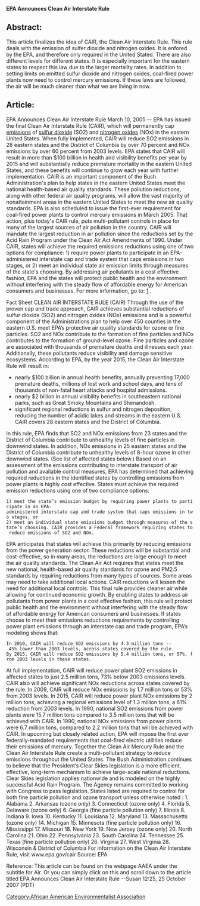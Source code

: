 '''EPA Announces Clean Air Interstate Rule''' 
==Abstract:== 
This article finalizes the idea of CAIR, the Clean Air Interstate Rule. This rule deals with the emission of sulfer dioxide and nitrogen oxides. It is enfored by the EPA, and therefore only required in the United Stated. There are also different levels for different states. It is especially important for the eastern states to respect this law due to the larger mortality rates. In addition to setting limits on emitted sulfur dioxide and nitrogen oxides, coal-fired power plants now need to control mercury emissions. If these laws are followed, the air will be much cleaner than what we are living in now.

==Article:== 
EPA Announces Clean Air Interstate Rule March 10, 2005 -- EPA has issued the final Clean Air Interstate Rule (CAIR), which will permanently cap [[emissions]] of [[sulfur dioxide]] (SO2) and [[nitrogen oxides]] (NOx) in the eastern United States. When fully implemented, CAIR will reduce SO2 emissions in 28 eastern states and the District of Columbia by over 70 percent and NOx emissions by over 60 percent from 2003 levels. EPA states that CAIR will result in more than $100 billion in health and visibility benefits per year by 2015 and will substantially reduce premature mortality in the eastern United States, and these benefits will continue to grow each year with further implementation. CAIR is an important component of the Bush Administration's plan to help states in the eastern United States meet the national health-based air quality standards. These pollution reductions, along with other federal air quality programs, will allow the vast majority of nonattainment areas in the eastern United States to meet the new air quality standards. EPA is also scheduled to issue the first-ever requirement for coal-fired power plants to control mercury emissions in March 2005. That action, plus today's CAIR rule, puts multi-pollutant controls in place for many of the largest sources of air pollution in the country. CAIR will mandate the largest reduction in air pollution since the reductions set by the Acid Rain Program under the Clean Air Act Amendments of 1990. Under CAIR, states will achieve the required emissions reductions using one of two options for compliance: 1) require power plants to participate in an EPA-administered interstate cap and trade system that caps emissions in two stages, or 2) meet an individual state air emission limits through measures of the state's choosing. By addressing air pollutants in a cost effective fashion, EPA and the states will protect public health and the environment without interfering with the steady flow of affordable energy for American consumers and businesses. For more information, go to: [http://www.epa.gov/cair/] . 

Fact Sheet CLEAN AIR INTERSTATE RULE (CAIR) Through the use of the proven cap and trade approach, CAIR achieves substantial reductions of sulfur dioxide (SO2) and nitrogen oxides (NOx) emissions and is a powerful component of the Administrations plan to help over 450 counties in the eastern U.S. meet EPA’s protective air quality standards for ozone or fine particles. SO2 and NOx contribute to the formation of fine particles and NOx contributes to the formation of ground-level ozone. Fine particles and ozone are associated with thousands of premature deaths and illnesses each year. Additionally, these pollutants reduce visibility and damage sensitive ecosystems. According to EPA, by the year 2015, the Clean Air Interstate Rule will result in: 
* nearly $100 billion in annual health benefits, annually preventing 17,000 premature deaths, millions of lost work and school days, and tens of thousands of non-fatal heart attacks and hospital admissions. 
* nearly $2 billion in annual visibility benefits in southeastern national parks, such as Great Smoky Mountains and Shenandoah. 
* significant regional reductions in sulfur and nitrogen deposition, reducing the number of acidic lakes and streams in the eastern U.S. CAIR covers 28 eastern states and the District of Columbia. 

In this rule, EPA finds that SO2 and NOx emissions from 23 states and the District of Columbia contribute to unhealthy levels of fine particles in downwind states. In addition, NOx emissions in 25 eastern states and the District of Columbia contribute to unhealthy levels of 8-hour ozone in other downwind states. (See list of affected states below.) Based on an assessment of the emissions contributing to interstate transport of air pollution and available control measures, EPA has determined that achieving required reductions in the identified states by controlling emissions from power plants is highly cost effective. States must achieve the required emission reductions using one of two compliance options: 
 1) meet the state’s emission budget by requiring power plants to participate in an EPA-administered interstate cap and trade system that caps emissions in two stages, or
 2) meet an individual state emissions budget through measures of the state’s choosing. CAIR provides a Federal framework requiring states to reduce emissions of SO2 and NOx. 

EPA anticipates that states will achieve this primarily by reducing emissions from the power generation sector. These reductions will be substantial and cost-effective, so in many areas, the reductions are large enough to meet the air quality standards. The Clean Air Act requires that states meet the new national, health-based air quality standards for ozone and PM2.5 standards by requiring reductions from many types of sources. Some areas may need to take additional local actions. CAIR reductions will lessen the need for additional local controls. This final rule provides cleaner air while allowing for continued economic growth. By enabling states to address air pollutants from power plants in a cost effective fashion, this rule will protect public health and the environment without interfering with the steady flow of affordable energy for American consumers and businesses. If states choose to meet their emissions reductions requirements by controlling power plant emissions through an interstate cap and trade program, EPA’s modeling shows that: 
 In 2010, CAIR will reduce SO2 emissions by 4.3 million tons -- 45% lower than 2003 levels, across states covered by the rule. 
 By 2015, CAIR will reduce SO2 emissions by 5.4 million tons, or 57%, from 2003 levels in these states. 

At full implementation, CAIR will reduce power plant SO2 emissions in affected states to just 2.5 million tons, 73% below 2003 emissions levels. CAIR also will achieve significant NOx reductions across states covered by the rule. In 2009, CAIR will reduce NOx emissions by 1.7 million tons or 53% from 2003 levels. In 2015, CAIR will reduce power plant NOx emissions by 2 million tons, achieving a regional emissions level of 1.3 million tons, a 61% reduction from 2003 levels. In 1990, national SO2 emissions from power plants were 15.7 million tons compared to 3.5 million tons that will be achieved with CAIR. In 1990, national NOx emissions from power plants were 6.7 million tons, compared to 2.2 million tons that will be achieved with CAIR. In upcoming but closely related action, EPA will impose the first ever federally-mandated requirements that coal-fired electric utilities reduce their emissions of mercury. Together the Clean Air Mercury Rule and the Clean Air Interstate Rule create a multi-pollutant strategy to reduce emissions throughout the United States. The Bush Administration continues to believe that the President’s Clear Skies legislation is a more efficient, effective, long-term mechanism to achieve large-scale national reductions. Clear Skies legislation applies nationwide and is modeled on the highly successful Acid Rain Program. The Agency remains committed to working with Congress to pass legislation. States listed are required to control for both fine particle pollution and ozone transport unless otherwise noted :
1. Alabama 2. Arkansas (ozone only) 3. Connecticut (ozone only) 4. Florida 5. Delaware (ozone only) 6. Georgia (fine particle pollution only) 7. Illinois 8. Indiana 9. Iowa 10. Kentucky 11. Louisiana 12. Maryland 13. Massachusetts (ozone only) 14. Michigan 15. Minnesota (fine particle pollution only) 16. Mississippi 17. Missouri 18. New York 19. New Jersey (ozone only) 20. North Carolina 21. Ohio 22. Pennsylvania 23. South Carolina 24. Tennessee 25. Texas (fine particle pollution only) 26. Virginia 27. West Virginia 28. Wisconsin & District of Columbia For information on the Clean Air Interstate Rule, visit www.epa.gov/cair Source: EPA 
 
Reference: This article can be found on the webpage AAEA under the subtitle for Air. Or you can simply click on this and scroll down to the article titled EPA Announces Clean Air Interstate Rule 
--Susan 12:25, 25 October 2007 (PDT) 

[[Category:African American Environmentalist Association]]